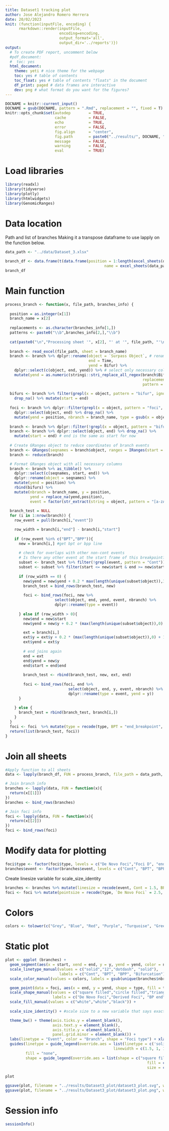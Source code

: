 ```yaml
---
title: Dataset1 tracking plot
author: Jose Alejandro Romero Herrera
date: 20/02/2023
knit: (function(inputFile, encoding) { 
      rmarkdown::render(inputFile,
                        encoding=encoding,
                        output_format='all',
                        output_dir='../reports')})
output:
  # To create PDF report, uncomment below
  #pdf_document:
  #  toc: yes  
  html_document:
    theme: yeti # nice theme for the webpage
    toc: yes # table of contents
    toc_float: yes # table of contents "floats" in the document
    df_print: paged # data frames are interactive
    dev: png # what format do you want for the figures?
---
```


```r
DOCNAME = knitr::current_input()
DOCNAME = gsub(DOCNAME, pattern = ".Rmd", replacement = "", fixed = T)
knitr::opts_chunk$set(autodep        = TRUE,
                      cache          = FALSE,
                      echo           = TRUE,
                      error          = FALSE,
                      fig.align      = "center",
                      fig.path       = paste0("../results/", DOCNAME, "/"), #images will be put in this folder, under the notebook name
                      message        = FALSE,
                      warning        = FALSE,
                      eval           = TRUE)
```

# Load libraries

```r
library(readxl)
library(tidyverse)
library(plotly)
library(htmlwidgets)
library(GenomicRanges)
```

# Data location

Path and list of branches
Making it a transpose dataframe to use lapply on the function below.

```r
data_path <- "../data/Dataset_3.xlsx"

branch_df <- data.frame(t(data.frame(position = 1:length(excel_sheets(data_path)),
                                            name = excel_sheets(data_path))))
branch_df
```

# Main function

```r
process_branch <- function(x, file_path, branches_info) {
  
  position = as.integer(x[1])
  branch_name = x[2]
  
  replacements <- as.character(branches_info[1,])
  patterns <- paste0("\\b",branches_info[2,],"\\b")
    
  cat(paste0("\n","Processing sheet '", x[2], "' at '", file_path, "'\n"))
  
  branch <- read_excel(file_path, sheet = branch_name)
  branch <- branch %>% dplyr::rename(object = `Surpass Object`, # rename some columns
                                     end = Time, 
                                     yend = Bifur) %>% 
    dplyr::select(c(object, end, yend)) %>% # select only necessary columns
    mutate(yend = as.numeric(stringi::stri_replace_all_regex(branch$Bifur, # match of the whole word
                                                             replacement = replacements, 
                                                             pattern = patterns, vectorize_all = F)))
  
  bifurs <- branch %>% filter(grepl(x = object, pattern = "bifur", ignore.case = T)) %>%
    drop_na() %>% mutate(start = end)
  
  foci <- branch %>% dplyr::filter(grepl(x = object, pattern = "foci", ignore.case = T)) %>% 
    dplyr::select(object, end) %>% drop_na() %>% 
    mutate(yend = position, nbranch = branch_name, type = gsub(x = object, pattern = " *[0-9]+[a-zA-Z]*", replacement = ""))
  
  branch <- branch %>% dplyr::filter(!grepl(x = object, pattern = "bifur|foci", ignore.case = T))
  branch <- branch %>% dplyr::select(object, end) %>% drop_na() %>% 
    mutate(start = end) # end is the same as start for now
  
  # Create GRanges object to reduce coordinates of branch events
  branch <- GRanges(seqnames = branch$object, ranges = IRanges(start = branch$start, end = branch$end))
  branch <- reduce(branch)

  # Format GRanges object with all necessary columns
  branch <- branch %>% as_tibble() %>% 
    dplyr::select(c(seqnames, start, end)) %>% 
    dplyr::rename(object = seqnames) %>% 
    mutate(yend = position) %>%
    rbind(bifurs) %>%
    mutate(nbranch = branch_name, y = position, 
           yend = replace_na(yend,position),
           event = factor(str_extract(string = object, pattern = "[a-zA-Z]+"), levels = c("Cont","BPT","Bifurcation", "BPP")))
  
  branch_test = NULL
  for (i in 1:nrow(branch)) {
    row_event = pull(branch[i,"event"])

    row_width = branch[i,"end"] - branch[i,"start"]
    
    if (row_event %in% c("BPT","BPP")){
      new = branch[i,] #get bpt or bpp line
      
      # check for overlaps with other non-cont events
      # Is there any other event at the start frame of this breakpoint?
      subset <- branch_test %>% filter(!grepl(event, pattern = "Cont"))
      subset <- subset %>% filter(start <= new$start & end >= new$start)
      
      if (row_width == 0) {
        new$yend = new$yend + 0.2 * max(length(unique(subset$object)),1)
        branch_test = bind_rows(branch_test, new)
        
        foci <- bind_rows(foci, new %>%
                      select(object, end, yend, event, nbranch) %>%
                      dplyr::rename(type = event))
        
      } else if (row_width > 0){
        new$end = new$start
        new$yend = new$y + 0.2 * (max(length(unique(subset$object)),0) + 1)

        ext = branch[i,]
        ext$y = ext$y + 0.2 * (max(length(unique(subset$object)),0) + 1)
        ext$yend = ext$y
        
        # end joins again 
        end = ext
        end$yend = new$y
        end$start = end$end
          
        branch_test <- rbind(branch_test, new, ext, end)
        
        foci <- bind_rows(foci, end %>%
                            select(object, end, y, event, nbranch) %>%
                            dplyr::rename(type = event, yend = y))
      }
      
    } else {
      branch_test = rbind(branch_test, branch[i,])
    }
  }
  foci <- foci  %>% mutate(type = recode(type, BPT = "end_breakpoint", BPP = "end_breakpoint") )
  return(list(branch_test, foci))
}
```

# Join all sheets

```r
#Apply function to all sheets
data <- lapply(branch_df, FUN = process_branch, file_path = data_path, branches_info = branch_df)
```

```r
# Join branch info
branches <- lapply(data, FUN = function(x){
  return(x[[1]])
})
branches <- bind_rows(branches)
```

```r
# Join foci info
foci <- lapply(data, FUN = function(x){
  return(x[[2]])
})
foci <- bind_rows(foci)
```

# Modify data for plotting

```r
foci$type <- factor(foci$type, levels = c("De Novo Foci","Foci D", "end_breakpoint"))
branches$event <- factor(branches$event, levels = c("Cont", "BPT", "BPP", "Bifurcation"))
```

Create linesize variable for scale_size_identity
```r
branches <- branches %>% mutate(linesize = recode(event, Cont = 1.5, BPT = 1, BPP = 1, Bifurcation = 1.5))
foci <- foci %>% mutate(pointsize = recode(type, `De Novo Foci` = 2.5, `Foci D` = 2.5, end_breakpoint = 1.5))
```

# Colors

```r
colors <- tolower(c("Grey", "Blue", "Red", "Purple", "Turquoise", "Green", "Gold", "Magenta"))
```

# Static plot

```r
plot <- ggplot (branches) +
  geom_segment(aes(x = start, xend = end, y = y, yend = yend, color = nbranch, linetype = event, size = linesize), lineend = "square") + 
  scale_linetype_manual(values = c("solid","12","dotdash", "solid"), 
                        labels = c("Cont", "BPT", "BPP", "Bifurcation")) +
  scale_color_manual(values = colors, labels = gsub(unique(branches$nbranch), pattern = "_", replacement = " ")) + 

  geom_point(data = foci, aes(x = end, y = yend, shape = type, fill = type, size = pointsize)) +
  scale_shape_manual(values = c("square filled","circle filled","triangle down filled"), 
                     labels = c("De Novo Foci","Derived Foci", "BP end")) + 
  scale_fill_manual(values = c("white","white","black")) +
  
  scale_size_identity() + #scale size to a new variable that says exactly the sizes for each value

  theme_bw() + theme(axis.ticks.y = element_blank(), 
                     axis.text.y = element_blank(), 
                     axis.title.y = element_blank(),
                     panel.grid.minor = element_blank()) +
  labs(linetype = "Event", color = "Branch", shape = "Foci type") + xlab("Frame") +
  guides(linetype = guide_legend(override.aes = list(linetype = c('solid', '14', 'dotdash', 'solid'),
                                                linewidth = c(1.5, 1, 1, 1.5))), 
         fill = "none", 
         shape = guide_legend(override.aes = list(shape = c("square filled","circle filled","triangle down filled"),
                                                               fill = c("white","white","black"),
                                                               size = c(2.5,2.5,1.5))))
```

```r
plot
```
```r
ggsave(plot, filename = "../results/Dataset3_plot/dataset3_plot.svg", width = 10, height = 6 )
ggsave(plot, filename = "../results/Dataset3_plot/dataset3_plot.png", width = 10, height = 6 )

```

# Session info

```r
sessionInfo()
```

